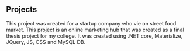 ## Projects

<ProjectCard title="everest-food" link="http://www.everest-food.dk/" bg="linear-gradient(to right, #D4145A 0%, #FBB03B 100%)">
This project was created for a startup company who vie on street food market.
</ProjectCard>

<ProjectCard title="Kinmel" link="https://github.com/muskanstha/KinMel" bg="linear-gradient(to right, #D4145A 0%, #FBB03B 100%)">
This project is an online marketing hub that was created as a final thesis project for my college. 
It was created using .NET core, Materialize, JQuery, JS, CSS and MySQL DB.
</ProjectCard>
